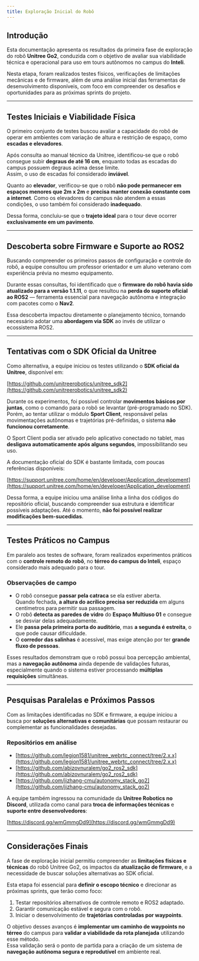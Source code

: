 ```yaml
---
title: Exploração Inicial do Robô
---
```


## Introdução

Esta documentação apresenta os resultados da primeira fase de exploração do robô **Unitree Go2**, conduzida com o objetivo de avaliar sua viabilidade técnica e operacional para uso em tours autônomos no campus do **Inteli**.

Nesta etapa, foram realizados testes físicos, verificações de limitações mecânicas e de firmware, além de uma análise inicial das ferramentas de desenvolvimento disponíveis, com foco em compreender os desafios e oportunidades para as próximas sprints do projeto.

---

## Testes Iniciais e Viabilidade Física

O primeiro conjunto de testes buscou avaliar a capacidade do robô de operar em ambientes com variação de altura e restrição de espaço, como **escadas e elevadores**.

Após consulta ao manual técnico da Unitree, identificou-se que o robô consegue subir **degraus de até 16 cm**, enquanto todas as escadas do campus possuem degraus acima desse limite.  
Assim, o uso de escadas foi considerado **inviável**.

Quanto ao **elevador**, verificou-se que o robô **não pode permanecer em espaços menores que 2m x 2m** e **precisa manter conexão constante com a internet**. Como os elevadores do campus não atendem a essas condições, o uso também foi considerado **inadequado**.

Dessa forma, concluiu-se que o **trajeto ideal** para o tour deve ocorrer **exclusivamente em um pavimento**.

---

## Descoberta sobre Firmware e Suporte ao ROS2

Buscando compreender os primeiros passos de configuração e controle do robô, a equipe consultou um professor orientador e um aluno veterano com experiência prévia no mesmo equipamento.

Durante essas consultas, foi identificado que o **firmware do robô havia sido atualizado para a versão 1.1.11**, o que resultou na **perda do suporte oficial ao ROS2** — ferramenta essencial para navegação autônoma e integração com pacotes como o **Nav2**.

Essa descoberta impactou diretamente o planejamento técnico, tornando necessário adotar uma **abordagem via SDK** ao invés de utilizar o ecossistema ROS2.

---

## Tentativas com o SDK Oficial da Unitree

Como alternativa, a equipe iniciou os testes utilizando o **SDK oficial da Unitree**, disponível em:

[https://github.com/unitreerobotics/unitree_sdk2](https://github.com/unitreerobotics/unitree_sdk2)

Durante os experimentos, foi possível controlar **movimentos básicos por juntas**, como o comando para o robô se levantar (pré-programado no SDK).  
Porém, ao tentar utilizar o módulo **Sport Client**, responsável pelas movimentações autônomas e trajetórias pré-definidas, o sistema **não funcionou corretamente**.

O Sport Client podia ser ativado pelo aplicativo conectado no tablet, mas **desligava automaticamente após alguns segundos**, impossibilitando seu uso.

A documentação oficial do SDK é bastante limitada, com poucas referências disponíveis:

[https://support.unitree.com/home/en/developer/Application_development](https://support.unitree.com/home/en/developer/Application_development)

Dessa forma, a equipe iniciou uma análise linha a linha dos códigos do repositório oficial, buscando compreender sua estrutura e identificar possíveis adaptações. Até o momento, **não foi possível realizar modificações bem-sucedidas**.

---

## Testes Práticos no Campus

Em paralelo aos testes de software, foram realizados experimentos práticos com o **controle remoto do robô**, no **térreo do campus do Inteli**, espaço considerado mais adequado para o tour.

### Observações de campo

- O robô consegue **passar pela catraca** se ela estiver aberta.  
  Quando fechada, **a altura do acrílico precisa ser reduzida** em alguns centímetros para permitir sua passagem.
- O robô **detecta as paredes de vidro** do **Espaço Multiuso 01** e consegue se desviar delas adequadamente.
- Ele **passa pela primeira porta do auditório**, mas **a segunda é estreita**, o que pode causar dificuldade.
- O **corredor das salinhas** é acessível, mas exige atenção por ter **grande fluxo de pessoas**.

Esses resultados demonstram que o robô possui boa percepção ambiental, mas a **navegação autônoma** ainda depende de validações futuras, especialmente quando o sistema estiver processando **múltiplas requisições** simultâneas.

---

## Pesquisas Paralelas e Próximos Passos

Com as limitações identificadas no SDK e firmware, a equipe iniciou a busca por **soluções alternativas e comunitárias** que possam restaurar ou complementar as funcionalidades desejadas.

### Repositórios em análise

- [https://github.com/legion1581/unitree_webrtc_connect/tree/2.x.x](https://github.com/legion1581/unitree_webrtc_connect/tree/2.x.x)  
- [https://github.com/abizovnuralem/go2_ros2_sdk](https://github.com/abizovnuralem/go2_ros2_sdk)  
- [https://github.com/jizhang-cmu/autonomy_stack_go2](https://github.com/jizhang-cmu/autonomy_stack_go2)

A equipe também ingressou na comunidade da **Unitree Robotics no Discord**, utilizada como canal para **troca de informações técnicas** e **suporte entre desenvolvedores**:

[https://discord.gg/wmGmmgDd9](https://discord.gg/wmGmmgDd9)

---

## Considerações Finais

A fase de exploração inicial permitiu compreender as **limitações físicas e técnicas** do robô Unitree Go2, os impactos da **atualização de firmware**, e a necessidade de buscar soluções alternativas ao SDK oficial.  

Esta etapa foi essencial para **definir o escopo técnico** e direcionar as próximas sprints, que terão como foco:

1. Testar repositórios alternativos de controle remoto e ROS2 adaptado.  
2. Garantir comunicação estável e segura com o robô.  
3. Iniciar o desenvolvimento de **trajetórias controladas por waypoints**.  

O objetivo desses avanços é **implementar um caminho de waypoints no térreo** do campus para **validar a viabilidade da rota planejada** utilizando esse método.  
Essa validação será o ponto de partida para a criação de um sistema de **navegação autônoma segura e reprodutível** em ambiente real.
